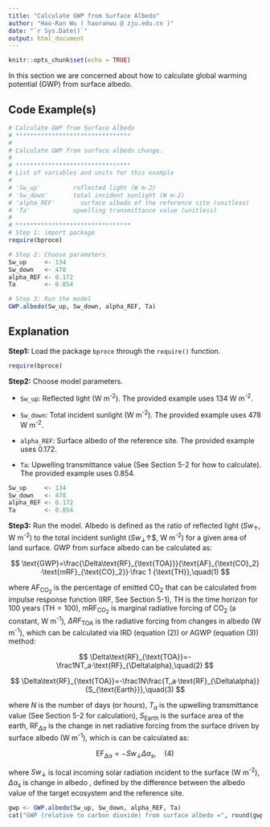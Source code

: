 ```yaml
---
title: "Calculate GWP from Surface Albedo"
author: "Hao-Ran Wu ( haoranwu @ zju.edu.cn )"
date: "`r Sys.Date()`"
output: html_document
---
```


```r
knitr::opts_chunk$set(echo = TRUE)
```

In this section we are concerned about how to calculate global warming potential (GWP) from surface albedo.

## Code Example(s)

```r
# Calculate GWP from Surface Albedo
# ********************************
#
# Calculate GWP from surface albedo change.
#
# ********************************
# List of variables and units for this example
#
# 'Sw_up'         reflected light (W m-2)
# 'Sw_down'       total incident sunlight (W m-2)
# 'alpha_REF'    	surface albedo of the reference site (unitless)
# 'Ta'            upwelling transmittance value (unitless)
#
# ********************************
# Step 1: import package
require(bproce)

# Step 2: Choose parameters
Sw_up     <- 134
Sw_down   <- 478
alpha_REF <- 0.172
Ta        <- 0.854

# Step 3: Run the model
GWP.albedo(Sw_up, Sw_down, alpha_REF, Ta)
```

## Explanation

**Step1:** Load the package `bproce` through the `require()` function.

```r
require(bproce)
```

**Step2:** Choose model parameters.

-   `Sw_up`: Reflected light (W m^-2^). The provided example uses 134 W m^-2^.

-   `Sw_down`: Total incident sunlight (W m^-2^). The provided example uses 478 W m^-2^.

-   `alpha_REF`: Surface albedo of the reference site. The provided example uses 0.172.

-   `Ta`: Upwelling transmittance value (See Section 5-2 for how to calculate). The provided example uses 0.854.

```r
Sw_up     <- 134
Sw_down   <- 478
alpha_REF <- 0.172
Ta        <- 0.854
```

**Step3:** Run the model. Albedo is defined as the ratio of reflected light ($Sw_↑$, W m^-2^) to the total incident sunlight ($Sw_↓$↑$, W m^-2^) for a given area of land surface. GWP from surface albedo can be calculated as:

$$
\text{GWP}=\frac{\Delta\text{RF}_{\text{TOA}}}{\text{AF}_{\text{CO}_2}·\text{mRF}_{\text{CO}_2}}·\frac 1 {\text{TH}},\quad(1)
$$

where $\text{AF}_{\text{CO}_2}$ is the percentage of emitted CO~2~ that can be calculated from impulse response function (IRF, See Section 5-1), $\text{TH}$ is the time horizon for 100 years ($\text{TH} = 100$), $\text{mRF}_{\text{CO}_2}$ is marginal radiative forcing of CO~2~ (a constant, W m^-1^), $\Delta{RF}_{\text{TOA}}$ is the radiative forcing from changes in albedo (W m^-1^), which can be calculated via IRD (equation (2)) or AGWP (equation (3)) method:

$$
\Delta\text{RF}_{\text{TOA}}=-\frac1NT_a·\text{RF}_{\Delta\alpha},\quad(2)
$$

$$
\Delta\text{RF}_{\text{TOA}}=-\frac1N\frac{T_a·\text{RF}_{\Delta\alpha}}{S_{\text{Earth}}},\quad(3)
$$

where $N$ is the number of days (or hours), $T_a$ is the upwelling transmittance value (See Section 5-2 for calculation), $S_{\text{Earth}}$ is the surface area of the earth, $\text{RF}_{\Delta\alpha}$ is the change in net radiative forcing from the surface driven by surface albedo (W m^-1^), which is can be calculated as:

$$
\text{EF}_{\Delta\alpha}=-Sw_↓\Delta\alpha_s,\quad(4)
$$

where $Sw_↓$ is local incoming solar radiation incident to the surface (W m^-2^), $\Delta\alpha_s$ is change in albedo , defined by the difference between the albedo value of the target ecosystem and the reference site.

```r
gwp <- GWP.albedo(Sw_up, Sw_down, alpha_REF, Ta)
cat("GWP (relative to carbon dioxide) from surface albedo =", round(gwp, 3), "\n")
```
